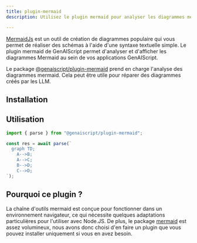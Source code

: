 ```yaml
---
title: plugin-mermaid
description: Utilisez le plugin mermaid pour analyser les diagrammes mermaid

---
```



[MermaidJs](https://mermaid.js.org/) est un outil de création de diagrammes populaire qui vous permet de réaliser des schémas à l'aide d'une syntaxe textuelle simple. Le plugin mermaid de GenAIScript permet d'analyser et d'afficher les diagrammes Mermaid au sein de vos applications GenAIScript.

Le package [@genaiscript/plugin-mermaid](https://www.npmjs.com/package/@genaiscript/plugin-mermaid) prend en charge l'analyse des diagrammes mermaid. Cela peut être utile pour réparer des diagrammes créés par les LLM.

## Installation

<PackageManagers pkg="@genaiscript/plugin-mermaid" dev />

## Utilisation

```ts
import { parse } from "@genaiscript/plugin-mermaid";

const res = await parse(`
  graph TD;
    A-->B;
    A-->C;
    B-->D;
    C-->D;
`);
```

## Pourquoi ce plugin ?

La chaîne d'outils mermaid est conçue pour fonctionner dans un environnement navigateur, ce qui nécessite quelques adaptations particulières pour l'utiliser avec Node.JS. De plus, le package [mermaid](https://www.npmjs.com/package/mermaid) est assez volumineux, nous avons donc choisi d'en faire un plugin que vous pouvez installer uniquement si vous en avez besoin.
